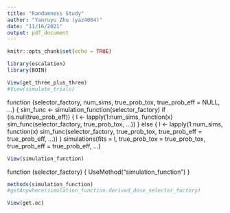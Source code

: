 ```yaml
---
title: "Randomness Study"
author: "Yanruyu Zhu (yaz4004)"
date: "11/16/2021"
output: pdf_document
---
```


```r
knitr::opts_chunk$set(echo = TRUE)
```
 
```r
library(escalation)
library(BOIN)
```

```r
View(get_three_plus_three)
#View(simulate_trials)
```
function (selector_factory, num_sims, true_prob_tox, true_prob_eff = NULL, 
  ...) 
{
  sim_func <- simulation_function(selector_factory)
  if (is.null(true_prob_eff)) {
    l <- lapply(1:num_sims, function(x) sim_func(selector_factory, 
      true_prob_tox, ...))
  }
  else {
    l <- lapply(1:num_sims, function(x) sim_func(selector_factory, 
      true_prob_tox, true_prob_eff = true_prob_eff, ...))
  }
  simulations(fits = l, true_prob_tox = true_prob_tox, true_prob_eff = true_prob_eff, 
    ...)
    
```r
View(simulation_function)
```
function (selector_factory) 
{
  UseMethod("simulation_function")
}

```r
methods(simulation_function)
#getAnywhere(simulation_function.derived_dose_selector_factory)
```
```r
View(get.oc)
```


